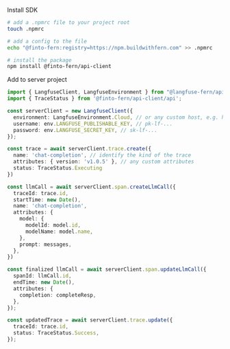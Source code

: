 Install SDK

```bash
# add a .npmrc file to your project root
touch .npmrc

# add a config to the file
echo "@finto-fern:registry=https://npm.buildwithfern.com" >> .npmrc

# install the package
npm install @finto-fern/api-client
```

Add to server project

```typescript filename="server.ts"
import { LangfuseClient, LangfuseEnvironment } from "@langfuse-fern/api-client";
import { TraceStatus } from '@finto-fern/api-client/api';

const serverClient = new LangfuseClient({
  environment: LangfuseEnvironment.Cloud, // or any custom host, e.g. http://localhost:3030
  username: env.LANGFUSE_PUBLISHABLE_KEY, // pk-lf-...
  password: env.LANGFUSE_SECRET_KEY, // sk-lf-...
});

const trace = await serverClient.trace.create({
  name: 'chat-completion', // identify the kind of the trace
  attributes: { version: 'v1.0.5' }, // any custom attributes
  status: TraceStatus.Executing
})

const llmCall = await serverClient.span.createLlmCall({
  traceId: trace.id,
  startTime: new Date(),
  name: 'chat-completion',
  attributes: {
    model: {
      modelId: model.id,
      modelName: model.name,
    },
    prompt: messages,
  },
})

const finalized llmCall = await serverClient.span.updateLlmCall({
  spanId: llmCall.id,
  endTime: new Date(),
  attributes: {
    completion: completeResp,
  },
});

const updatedTrace = await serverClient.trace.update({
  traceId: trace.id,
  status: TraceStatus.Success,
});
```
